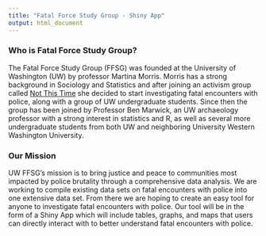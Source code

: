 ```yaml
---
title: "Fatal Force Study Group - Shiny App"
output: html_document
---
```


### Who is Fatal Force Study Group?

The Fatal Force Study Group \(FFSG\) was founded at the University of Washington \(UW\) by professor Martina Morris. Morris has a strong background in Sociology and Statistics and after joining an activism group called [Not This Time](http://www.notthistime.global/) she decided to start investigating fatal encounters with police, along with a group of UW undergraduate students. Since then the group has been joined by Professor Ben Marwick, an UW archaeology professor with a strong interest in statistics and R, as well as several more undergraduate students from both UW and neighboring University Western Washington University.

### Our Mission

UW FFSG's mission is to bring justice and peace to communities most impacted by police brutality through a comprehensive data analysis. We are working to compile existing data sets on fatal encounters with police into one extensive data set. From there we are hoping to create an easy tool for anyone to investigate fatal encounters with police. Our tool will be in the form of a Shiny App which will include tables, graphs, and maps that users can directly interact with to better understand fatal encounters with police.

